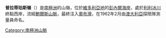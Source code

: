 {{coord|70|42|S|163|43|E|display=title}}

'''普拉蒂珀斯嶺'''（{{lang-en|Platypus Ridge}}）是[[南極洲|南極洲]]的山嶺，位於[[維多利亞地|維多利亞地]]的[[彭內爾海岸|彭內爾海岸]]，處於[[利利冰川|利利冰川]]終點西岸，流經[[鮑爾斯山脈|鮑爾斯山脈]]，最終注入[[奧布灣|奧布灣]]，在1962年2月由[[澳大利亞|澳大利亞]]探險隊測量員命名。

{{Antarctica-geo-stub}}
[[Category:南極洲山脈|Category:南極洲山脈]]